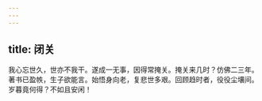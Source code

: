 ```yaml
---
---
---
```

title: 闭关
---



我心忘世久，世亦不我干。遂成一无事，因得常掩关。掩关来几时？仿佛二三年。著书已盈帙，生子欲能言。始悟身向老，复悲世多艰。回顾趋时者，役役尘壤间。岁暮竟何得？不如且安闲！